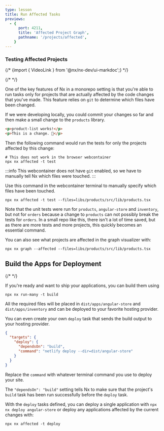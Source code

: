 ```yaml
---
type: lesson
title: Run Affected Tasks
previews:
  - {
      port: 4211,
      title: 'Affected Project Graph',
      pathname: '/projects/affected',
    }
---
```


### Testing Affected Projects

{/* {import { VideoLink } from '@nx/nx-dev/ui-markdoc';} */}

{/* <VideoLink link="https://youtu.be/ZzTP4bVJEnI?t=551"></VideoLink> */}

One of the key features of Nx in a monorepo setting is that you're able to run tasks only for projects that are actually affected by the code changes that you've made. This feature relies on `git` to determine which files have been changed.

If we were developing locally, you could commit your changes so far and then make a small change to the `products` library.

```html {% fileName="libs/products/src/lib/product-list/product-list.html" %}
<p>product-list works!</p>
<p>This is a change. 👋</p>
```

Then the following command would run the tests for only the projects affected by this change:

```shell
# This does not work in the browser webcontainer
npx nx affected -t test
```

:::info
This webcontainer does not have `git` enabled, so we have to manually tell Nx which files were touched.
:::

Use this command in the webcontainer terminal to manually specify which files have been touched.

```shell
npx nx affected -t test --files=libs/products/src/lib/products.tsx
```

Note that the unit tests were run for `products`, `angular-store` and `inventory`, but not for `orders` because a change to `products` can not possibly break the tests for `orders`. In a small repo like this, there isn't a lot of time saved, but as there are more tests and more projects, this quickly becomes an essential command.

You can also see what projects are affected in the graph visualizer with:

```shell
npx nx graph --affected --files=libs/products/src/lib/products.tsx
```

## Build the Apps for Deployment

{/* <VideoLink link="https://youtu.be/ZzTP4bVJEnI?t=608"></VideoLink> */}

If you're ready and want to ship your applications, you can build them using

```shell
npx nx run-many -t build
```

All the required files will be placed in `dist/apps/angular-store` and `dist/apps/inventory` and can be deployed to your favorite hosting provider.

You can even create your own `deploy` task that sends the build output to your hosting provider.

```json {% fileName="apps/angular-store/project.json" %}
{
  "targets": {
    "deploy": {
      "dependsOn": "build",
      "command": "netlify deploy --dir=dist/angular-store"
    }
  }
}
```

Replace the `command` with whatever terminal command you use to deploy your site.

The `"dependsOn": "build"` setting tells Nx to make sure that the project's `build` task has been run successfully before the `deploy` task.

With the `deploy` tasks defined, you can deploy a single application with `npx nx deploy angular-store` or deploy any applications affected by the current changes with:

```shell
npx nx affected -t deploy
```
